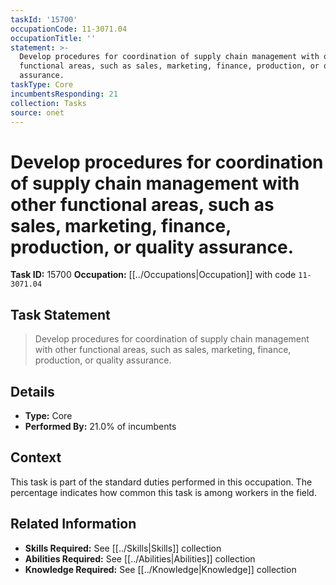 ```yaml
---
taskId: '15700'
occupationCode: 11-3071.04
occupationTitle: ''
statement: >-
  Develop procedures for coordination of supply chain management with other
  functional areas, such as sales, marketing, finance, production, or quality
  assurance.
taskType: Core
incumbentsResponding: 21
collection: Tasks
source: onet
---
```

# Develop procedures for coordination of supply chain management with other functional areas, such as sales, marketing, finance, production, or quality assurance.

**Task ID:** 15700
**Occupation:** [[../Occupations|Occupation]] with code `11-3071.04`

## Task Statement

> Develop procedures for coordination of supply chain management with other functional areas, such as sales, marketing, finance, production, or quality assurance.

## Details

- **Type:** Core
- **Performed By:** 21.0% of incumbents

## Context

This task is part of the standard duties performed in this occupation. The percentage indicates how common this task is among workers in the field.

## Related Information

- **Skills Required:** See [[../Skills|Skills]] collection
- **Abilities Required:** See [[../Abilities|Abilities]] collection
- **Knowledge Required:** See [[../Knowledge|Knowledge]] collection
